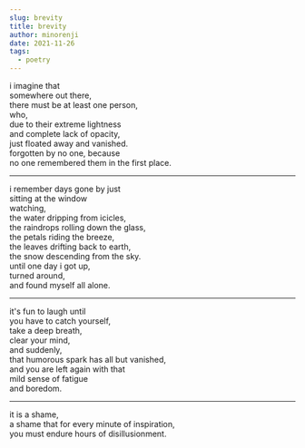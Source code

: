 ```yaml
---
slug: brevity
title: brevity
author: minorenji
date: 2021-11-26
tags:
  - poetry
---
```

i imagine that  
somewhere out there,  
there must be at least one person,  
who,  
due to their extreme lightness  
and complete lack of opacity,  
just floated away and vanished.  
forgotten by no one, because  
no one remembered them in the first place.

---
i remember days gone by just  
sitting at the window  
watching,  
the water dripping from icicles,  
the raindrops rolling down the glass,  
the petals riding the breeze,  
the leaves drifting back to earth,  
the snow descending from the sky.  
until one day i got up,  
turned around,  
and found myself all alone.  

---
it's fun to laugh until  
you have to catch yourself,  
take a deep breath,  
clear your mind,  
and suddenly,  
that humorous spark has all but vanished,  
and you are left again with that  
mild sense of fatigue  
and boredom.  

---
it is a shame,  
a shame that for every minute of inspiration,  
you must endure hours of disillusionment.  